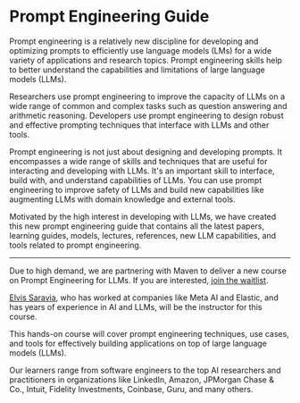 # Prompt Engineering Guide

Prompt engineering is a relatively new discipline for developing and optimizing prompts to efficiently use language models (LMs) for a wide variety of applications and research topics. Prompt engineering skills help to better understand the capabilities and limitations of large language models (LLMs).

Researchers use prompt engineering to improve the capacity of LLMs on a wide range of common and complex tasks such as question answering and arithmetic reasoning. Developers use prompt engineering to design robust and effective prompting techniques that interface with LLMs and other tools.

Prompt engineering is not just about designing and developing prompts. It encompasses a wide range of skills and techniques that are useful for interacting and developing with LLMs. It's an important skill to interface, build with, and understand capabilities of LLMs. You can use prompt engineering to improve safety of LLMs and build new capabilities like augmenting LLMs with domain knowledge and external tools.

Motivated by the high interest in developing with LLMs, we have created this new prompt engineering guide that contains all the latest papers, learning guides, models, lectures, references, new LLM capabilities, and tools related to prompt engineering.

---
Due to high demand, we are partnering with Maven to deliver a new course on Prompt Engineering for LLMs. If you are interested, [join the waitlist](https://maven.com/forms/4f11a9). 

[Elvis Saravia](https://www.linkedin.com/in/omarsar/), who has worked at companies like Meta AI and Elastic, and has years of experience in AI and LLMs, will be the instructor for this course.

This hands-on course will cover prompt engineering techniques, use cases, and tools for effectively building applications on top of large language models (LLMs).

Our learners range from software engineers to the top AI researchers and practitioners in organizations like LinkedIn, Amazon, JPMorgan Chase & Co., Intuit, Fidelity Investments, Coinbase, Guru, and many others.